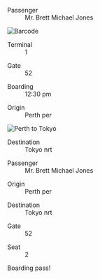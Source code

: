 
<Metatags
  title="Boarding pass | May 15 | CSS Grid a day"
  description="An example of using CSS grid every day, from May 1–31st, 2019."
  thumbnail="https://cssgrid31.brett.cool/opengraph/may-15.png"
  url="https://cssgrid31.brett.cool"
  pathname="/may-15"
/>

<div className={BoardingPass.canvas}>
  <div className={BoardingPass.container}> 
    <div className={BoardingPass.header}>
      <dl>
        <dt>Passenger</dt>
        <dd>Mr. Brett Michael Jones</dd>
      </dl>
    </div>
    <div className={BoardingPass.main}>
      <img className={BoardingPass.barcode} src={Barcode} alt="Barcode" />
      <div className={BoardingPass.main_details}>
        <dl>
          <dt>Terminal</dt>
          <dd>1</dd>
        </dl>
        <dl>
          <dt>Gate</dt>
          <dd>52</dd>
        </dl>
        <dl>
          <dt>Boarding</dt>
          <dd>12:30 <span className={BoardingPass.sc}>pm</span></dd>
        </dl>
        <dl>
          <dt>Origin</dt>
          <dd>Perth <span className={BoardingPass.sc}>per</span></dd>
        </dl>
        <img className={BoardingPass.detail_icon} src={Plane} alt="Perth to Tokyo"/>
        <dl>
          <dt>Destination</dt>
          <dd>Tokyo <span className={BoardingPass.sc}>nrt</span></dd>
        </dl>
      </div>
    </div>
    <div className={BoardingPass.side}>
      <dl className={BoardingPass.side_full_span}>      
        <dt>Passenger</dt>
        <dd>Mr. Brett Michael Jones</dd>
      </dl>
      <dl>
        <dt>Origin</dt>
        <dd>Perth <span className={BoardingPass.sc}>per</span></dd>
      </dl>
      <dl>
        <dt>Destination</dt>
        <dd>Tokyo <span className={BoardingPass.sc}>nrt</span></dd>
      </dl>
      <dl>
        <dt>Gate</dt>
        <dd>52</dd>
      </dl>
      <dl>
        <dt>Seat</dt>
        <dd>2</dd>
      </dl>
    </div>
    <div className={BoardingPass.dots}/>
  </div>
</div>

<Footer date={15} prev={true}>

Boarding pass!
</Footer>
